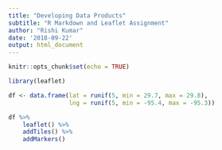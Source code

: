 ```yaml
---
title: "Developing Data Products"
subtitle: "R Markdown and Leaflet Assignment"
author: "Rishi Kumar"
date: '2018-09-22'
output: html_document
---
```


```r
knitr::opts_chunk$set(echo = TRUE)
```

```r
library(leaflet)

df <- data.frame(lat = runif(5, min = 29.7, max = 29.8),
                 lng = runif(5, min = -95.4, max = -95.3))

df %>%
    leaflet() %>%
    addTiles() %>%
    addMarkers()
```

